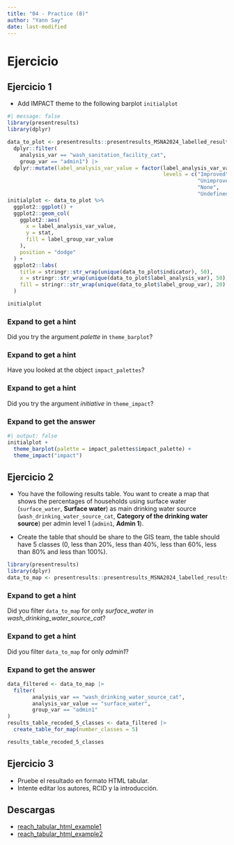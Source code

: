 ```yaml
---
title: "04 - Practice (8)"
author: "Yann Say"
date: last-modified
---
```

# Ejercicio

## Ejercicio 1

- Add IMPACT theme to the following barplot `initialplot`

```r
#| message: false
library(presentresults)
library(dplyr)

data_to_plot <- presentresults::presentresults_MSNA2024_labelled_results_table |>
  dplyr::filter(
    analysis_var == "wash_sanitation_facility_cat",
    group_var == "admin1") |> 
  dplyr::mutate(label_analysis_var_value = factor(label_analysis_var_value,
                                                  levels = c("Improved",
                                                             "Unimproved",
                                                             "None",
                                                             "Undefined")))
initialplot <- data_to_plot %>%
  ggplot2::ggplot() +
  ggplot2::geom_col(
    ggplot2::aes(
      x = label_analysis_var_value,
      y = stat,
      fill = label_group_var_value
    ),
    position = "dodge"
  ) +
  ggplot2::labs(
    title = stringr::str_wrap(unique(data_to_plot$indicator), 50),
    x = stringr::str_wrap(unique(data_to_plot$label_analysis_var), 50),
    fill = stringr::str_wrap(unique(data_to_plot$label_group_var), 20)
  )

initialplot
```

::: {.callout-note collapse="true" appearance="minimal"}
### Expand to get a hint

Did you try the argument *palette* in `theme_barplot`?
:::

::: {.callout-note collapse="true" appearance="minimal"}
### Expand to get a hint

Have you looked at the object `impact_palettes`?
:::

::: {.callout-note collapse="true" appearance="minimal"}
### Expand to get a hint

Did you try the argument *initiative* in `theme_impact`?
:::

::: {.callout-tip collapse="true" appearance="minimal"}
### Expand to get the answer

```r
#| output: false
initialplot + 
  theme_barplot(palette = impact_palettes$impact_palette) +
  theme_impact("impact")
```
:::

## Ejercicio 2

- You have the following results table. You want to create a map that shows the percentages of households using surface water (`surface_water`, **Surface water**) as main drinking water source (`wash_drinking_water_source_cat`, **Category of the drinking water source**) per admin level 1 (`admin1`, **Admin 1**). 

- Create the table that should be share to the GIS team, the table should have 5 classes (0, less than 20%, less than 40%, less than 60%, less than 80% and less than 100%).

```r
library(presentresults)
library(dplyr)
data_to_map <- presentresults::presentresults_MSNA2024_labelled_results_table
```

::: {.callout-note collapse="true" appearance="minimal"}
### Expand to get a hint

Did you filter `data_to_map` for only *surface_water* in *wash_drinking_water_source_cat*?
:::

::: {.callout-note collapse="true" appearance="minimal"}
### Expand to get a hint

Did you filter `data_to_map` for only *admin1*?
:::

::: {.callout-tip collapse="true" appearance="minimal"}
### Expand to get the answer
```r
data_filtered <- data_to_map |> 
  filter(
        analysis_var == "wash_drinking_water_source_cat",
        analysis_var_value == "surface_water",
        group_var == "admin1"
)
results_table_recoded_5_classes <- data_filtered |> 
  create_table_for_map(number_classes = 5)

results_table_recoded_5_classes
```
:::

## Ejercicio 3

- Pruebe el resultado en formato HTML tabular.
- Intente editar los autores, RCID y la introducción.

## Descargas

- [reach_tabular_html_example1](../templates-quarto/reach_tabular_html_example1.zip)
- [reach_tabular_html_example2](../templates-quarto/reach_tabular_html_example2.zip)

